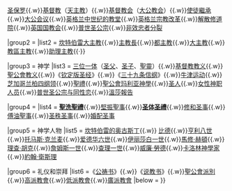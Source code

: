 {{Navbox  
|name = 普世聖公宗
|title = [[圣公宗|<font color="#DFB53B">圣公宗</font>]]
|titlestyle = background:#1921a0; color:#DFB53B;
|groupstyle = background:#1921a0; color:#DFB53B;
|bodystyle = width:{{{width|100%}}};
|state = autocollapse
|belowstyle = background:#1921a0; 
|image = [[File:Anglican rose.PNG]]

|group1 = 历史
|list1  = [[耶稣]][[基督]]{{.w}}[[保罗 (使徒)|圣保罗]]{{.w}}[[基督教]]（[[天主教]]）{{.w}}[[基督教会]]（[[大公教会]]）{{.w}}[[使徒繼承]]{{.w}}[[大公会议]]{{.w}}[[英格兰中世纪的教堂]]{{.w}}[[英格兰宗教改革]]{{.w}}[[解散修道院]]{{.w}}[[英格蘭教會|英国国教会]]{{.w}}[[普世圣公宗历史|普世圣公宗]]{{.w}}[[非效忠者分裂]]

|group2 = <u>{{LinkColor|#DFB53B|聖公會主教制|聖職}}</u>
|list2  = [[坎特伯雷大主教]]{{.w}}[[主教長]]{{.w}}[[都主教]]{{.w}}[[大主教]]{{.w}}[[教區主教]]{{.w}}[[助理主教]]{{·}}

|group3 = 神学
|list3  = [[三位一体]]（[[圣父]]、[[圣子]]、[[聖靈]]）{{.w}}[[基督教#基本信仰|基督教教义]]{{.w}} [[聖公會教义]]{{.w}}《[[钦定版圣经]]》{{.w}}《[[三十九条信纲]]》{{.w}}[[牛津运动]]{{.w}}[[芝加哥兰柏四纲领]]{{.w}}[[圣礼#不同教派对圣礼的定义和执行#圣公会的圣事与礼仪|聖禮]]{{.w}}[[聖公會玛利亚神學]]{{.w}}[[圣人]]{{.w}}[[女性神职人员]]{{.w}}[[同性恋与普世圣公宗|普世圣公宗与同性恋]]{{.w}}[[溫莎報告]]

|group4 = <u>{{LinkColor|#DFB53B|聖禮和聖事}}</u>
|list4  = '''[[聖洗聖禮]]'''{{.w}}[[堅振聖事]]{{.w}}'''[[圣体圣禮]]'''{{.w}}[[修和圣事]]{{.w}}[[傅油聖事]]{{.w}}[[圣秩圣事]]{{.w}}[[婚配圣事]]

|group5 = 神学人物
|list5  = [[坎特伯雷的奥古斯丁]]{{.w}} [[比德]]{{.w}}[[亨利八世 (英格蘭)|亨利八世]]{{.w}}[[托马斯·克兰麦]]{{.w}}[[爱德华六世]]{{.w}}[[伊丽莎白一世 (英格兰)|伊丽莎白一世]]{{.w}}[[馬修·赫頓]]{{.w}}[[理查·胡克]]{{.w}}[[詹姆斯一世 (英格兰)|詹姆斯一世]]{{.w}}[[查理一世 (英格兰)|查理一世]]{{.w}}[[威廉·劳德|威廉·勞德]]{{.w}}[[卡洛林神學家]]{{.w}}[[約翰·衛斯理]]

|group6 = 礼仪和崇拜
|list6 =《[[公祷书]]》{{.w}}《[[说教书]]》{{.w}}[[聖公會派別]]{{.w}}[[高教會派|高派教會]]{{.w}}[[低派教會]]{{.w}}[[廣派教會]]
|below =  
}}<noinclude>
[[Category:圣公宗导航模板| ]]

</noinclude>
